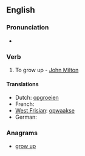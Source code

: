 ==English==

===Pronunciation===
*{{audio|en-us-upgrow.ogg|Audio (US)}}

===Verb===
{{en-verb|upgrows|upgrowing|upgrew|upgrown}}

# {{archaic}} To grow up - [[w:John Milton|John Milton]]

====Translations====
* Dutch: [[opgroeien]]
* French: {{t+|fr|grandir}}
* [[West Frisian]]: [[opwaakse]]
* German: {{t+|de|wachsen}}

===Anagrams===
* [[grow up#English|grow up]]